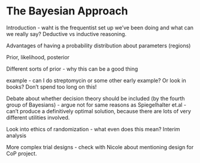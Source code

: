 # The Bayesian Approach 

Introduction - waht is the frequentist set up we've been doing and what can we really say? Deductive vs inductive reasoning.


Advantages of having a probability distribution about parameters (regions)


Prior, likelihood, posterior


Different sorts of prior
- why this can be a good thing

example - can I do streptomycin or some other early example? Or look in books? Don't spend too long on this!



Debate about whether decision theory should be included (by the fourth group of Bayesians) - argue not for same reasons as Spiegelhalter et.al - can't produce a definitively optimal solution, because there are lots of very different utilities involved.

Look into ethics of randomization - what even does this mean?
Interim analysis


More complex trial designs - check with Nicole about mentioning design for CoP project.

